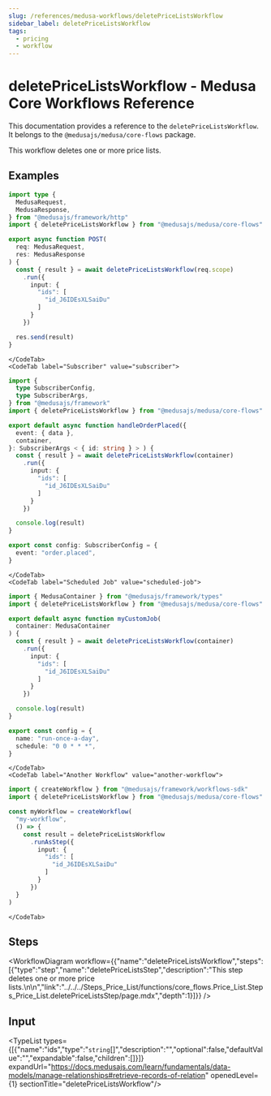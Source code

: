 ```yaml
---
slug: /references/medusa-workflows/deletePriceListsWorkflow
sidebar_label: deletePriceListsWorkflow
tags:
  - pricing
  - workflow
---
```



# deletePriceListsWorkflow - Medusa Core Workflows Reference

This documentation provides a reference to the `deletePriceListsWorkflow`. It belongs to the `@medusajs/medusa/core-flows` package.

This workflow deletes one or more price lists.

<SourceCodeLink link="https://github.com/medusajs/medusa/blob/1b86c17b7293f3b810c062d78ec6ef563f968366/packages/core/core-flows/src/price-list/workflows/delete-price-lists.ts#L8" />

## Examples

<CodeTabs group="workflow-exection">
    <CodeTab label="API Route" value="api-route">
    
```ts title="src/api/workflow/route.ts"
import type {
  MedusaRequest,
  MedusaResponse,
} from "@medusajs/framework/http"
import { deletePriceListsWorkflow } from "@medusajs/medusa/core-flows"

export async function POST(
  req: MedusaRequest,
  res: MedusaResponse
) {
  const { result } = await deletePriceListsWorkflow(req.scope)
    .run({
      input: {
        "ids": [
          "id_J6IDEsXLSaiDu"
        ]
      }
    })

  res.send(result)
}
```

    </CodeTab>
    <CodeTab label="Subscriber" value="subscriber">
    
```ts title="src/subscribers/order-placed.ts"
import {
  type SubscriberConfig,
  type SubscriberArgs,
} from "@medusajs/framework"
import { deletePriceListsWorkflow } from "@medusajs/medusa/core-flows"

export default async function handleOrderPlaced({
  event: { data },
  container,
}: SubscriberArgs < { id: string } > ) {
  const { result } = await deletePriceListsWorkflow(container)
    .run({
      input: {
        "ids": [
          "id_J6IDEsXLSaiDu"
        ]
      }
    })

  console.log(result)
}

export const config: SubscriberConfig = {
  event: "order.placed",
}
```

    </CodeTab>
    <CodeTab label="Scheduled Job" value="scheduled-job">
    
```ts title="src/jobs/message-daily.ts"
import { MedusaContainer } from "@medusajs/framework/types"
import { deletePriceListsWorkflow } from "@medusajs/medusa/core-flows"

export default async function myCustomJob(
  container: MedusaContainer
) {
  const { result } = await deletePriceListsWorkflow(container)
    .run({
      input: {
        "ids": [
          "id_J6IDEsXLSaiDu"
        ]
      }
    })

  console.log(result)
}

export const config = {
  name: "run-once-a-day",
  schedule: "0 0 * * *",
}
```

    </CodeTab>
    <CodeTab label="Another Workflow" value="another-workflow">
    
```ts title="src/workflows/my-workflow.ts"
import { createWorkflow } from "@medusajs/framework/workflows-sdk"
import { deletePriceListsWorkflow } from "@medusajs/medusa/core-flows"

const myWorkflow = createWorkflow(
  "my-workflow",
  () => {
    const result = deletePriceListsWorkflow
      .runAsStep({
        input: {
          "ids": [
            "id_J6IDEsXLSaiDu"
          ]
        }
      })
  }
)
```

    </CodeTab>
  </CodeTabs>

## Steps

<WorkflowDiagram workflow={{"name":"deletePriceListsWorkflow","steps":[{"type":"step","name":"deletePriceListsStep","description":"This step deletes one or more price lists.\n\n","link":"../../../Steps_Price_List/functions/core_flows.Price_List.Steps_Price_List.deletePriceListsStep/page.mdx","depth":1}]}} />

## Input

<TypeList types={[{"name":"ids","type":"`string`[]","description":"","optional":false,"defaultValue":"","expandable":false,"children":[]}]} expandUrl="https://docs.medusajs.com/learn/fundamentals/data-models/manage-relationships#retrieve-records-of-relation" openedLevel={1} sectionTitle="deletePriceListsWorkflow"/>
